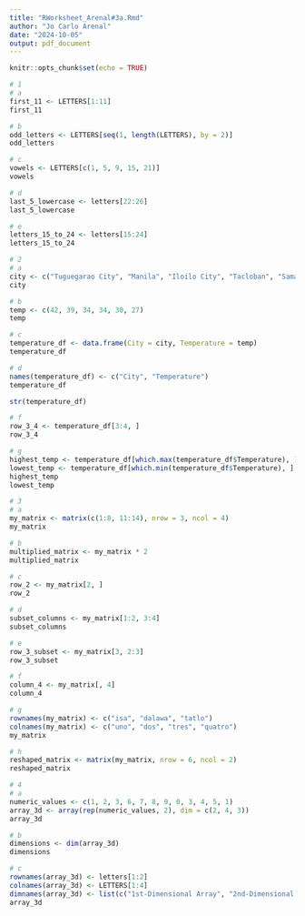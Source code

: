 ```yaml
---
title: "RWorksheet_Arenal#3a.Rmd"
author: "Jo Carlo Arenal"
date: "2024-10-05"
output: pdf_document
---
```


```r
knitr::opts_chunk$set(echo = TRUE)
```
```r
# 1
# a
first_11 <- LETTERS[1:11]
first_11

```
```r
# b
odd_letters <- LETTERS[seq(1, length(LETTERS), by = 2)]
odd_letters

```
```r
# c
vowels <- LETTERS[c(1, 5, 9, 15, 21)]
vowels

```
```r
# d
last_5_lowercase <- letters[22:26]
last_5_lowercase

```
```r
# e
letters_15_to_24 <- letters[15:24]
letters_15_to_24

```
```r
# 2
# a
city <- c("Tuguegarao City", "Manila", "Iloilo City", "Tacloban", "Samal Island", "Davao City")
city

# b
temp <- c(42, 39, 34, 34, 30, 27)
temp

# c
temperature_df <- data.frame(City = city, Temperature = temp)
temperature_df

# d
names(temperature_df) <- c("City", "Temperature")
temperature_df

str(temperature_df)

# f
row_3_4 <- temperature_df[3:4, ]
row_3_4

# g
highest_temp <- temperature_df[which.max(temperature_df$Temperature), ]
lowest_temp <- temperature_df[which.min(temperature_df$Temperature), ]
highest_temp
lowest_temp

```
```r
# 3
# a
my_matrix <- matrix(c(1:8, 11:14), nrow = 3, ncol = 4)
my_matrix

```
```r
# b
multiplied_matrix <- my_matrix * 2
multiplied_matrix

```
```r
# c
row_2 <- my_matrix[2, ]
row_2

```
```r
# d
subset_columns <- my_matrix[1:2, 3:4]
subset_columns

```
```r
# e
row_3_subset <- my_matrix[3, 2:3]
row_3_subset

```
```r
# f
column_4 <- my_matrix[, 4]
column_4

```
```r
# g
rownames(my_matrix) <- c("isa", "dalawa", "tatlo")
colnames(my_matrix) <- c("uno", "dos", "tres", "quatro")
my_matrix

```
```r
# h
reshaped_matrix <- matrix(my_matrix, nrow = 6, ncol = 2)
reshaped_matrix

```
```r
# 4
# a
numeric_values <- c(1, 2, 3, 6, 7, 8, 9, 0, 3, 4, 5, 1)
array_3d <- array(rep(numeric_values, 2), dim = c(2, 4, 3))
array_3d

```
```r
# b
dimensions <- dim(array_3d)
dimensions

```
```r
# c
rownames(array_3d) <- letters[1:2]
colnames(array_3d) <- LETTERS[1:4]
dimnames(array_3d) <- list(c("1st-Dimensional Array", "2nd-Dimensional Array"), c("A", "B", "C", "D"))
array_3d

```